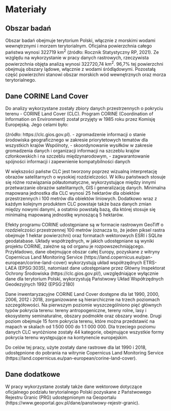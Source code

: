 # Materiały {#materialy}

## Obszar badań {#obszar_badan}
Obszar badań obejmuje terytorium Polski, włącznie z morskimi wodami wewnętrznymi i morzem terytorialnym.
Oficjalna powierzchnia całego państwa wynosi 322719 km^2^ (źródło: Rocznik Statystyczny RP, 2021).
Ze względu na wykorzystanie w pracy danych rastrowych, rzeczywista powierzchnia objęta analizą wynosi 322720,74 km^2^.
96,7% tej powierzchni obejmują obszary lądowe, włącznie z wodami śródlądowymi.
Pozostałą część powierzchni stanowi obszar morskich wód wewnętrznych oraz morza terytorialnego.

<!-- Ukształtowanie terenu Polski ułożone jest równoleżnikowo. -->
<!-- Obszary położone na północy i w centrum stanowią niziny, natomiast wyżyny i tereny górskie na południu. -->
<!-- Większość powierzchni stanowią tereny nizinne, stanowiące około 75% powierzchni kraju. -->


## Dane CORINE Land Cover {#clc}
<!-- Więcej o danych -- jak zostały stworzone, w oparciu o co, jaka jest ich dokładność, dla jakich lat i w jakiej rozdzielczości są dostępne, ile wyróżniają kategorii, itd... -->

Do analizy wykorzystane zostały zbiory danych przestrzennych o pokryciu terenu - CORINE Land Cover (CLC).
Program CORINE (Coordination of Information on Environment) został przyjęty w 1985 roku przez Komisję Europejską.
Jego celami było:

(źródło: https://clc.gios.gov.pl).
- zgromadzenie informacji o stanie środowiska geograficznego w zakresie priorytetowych tematów dla wszystkich krajów Wspólnoty,
- skoordynowanie wysiłków w zakresie gromadzenia danych i organizacji informacji na szczeblu krajów członkowskich i na szczeblu międzynarodowym,
- zagwarantowanie spójności informacji i zapewnienie kompatybilności danych

W większości państw CLC jest tworzony poprzez wizualną interpretację obrazów satelitarnych o wysokiej rozdzielczości.
W kilku państwach stosuje się różne rozwiązania półautomatyczne, wykorzystujące między innymi przetwarzanie obrazów satelitarnych, GIS i generalizację danych.
Minimalna mapowana jednostka dla CLC wynosi 25 hektarów dla obiektów przestrzennych i 100 metrów dla obiektów liniowych.
Dodatkowo wraz z każdym kolejnym produktem CLC powstaje także baza danych zmian między nowymi danymi, a ostatnio powstałą bazą, dla której stosuje się minimalną mapowaną jednostkę wynoszącą 5 hektarów.

Efekty programu CORINE udostępniane są w formacie rastrowym GeoTiff o rozdzielczości przestrzennej 100 metrów
(oznacza to, że jeden piksel rastra obejmuje 1 hektar powierzchni) oraz formatach wektorowych ESRI i SQLite geodatabase.
Układy współrzędnych, w jakich udostępniane są wyniki projektu CORINE, zależne są od organu je rozpowszechniającego.
Przykładowo, dane obejmujące obszar całej Europy, pozyskane z witryny Copernicus Land Monitoring Service (https://land.copernicus.eu/pan-european/corine-land-cover) wykorzystują układ współrzędnych ETRS-LAEA (EPSG:3035), natomiast dane udostępniane przez Główny Inspektorat Ochrony Środowiska (https://clc.gios.gov.pl/), uwzględniające wyłącznie dane dla terytorium Polski, wykorzystują Państwowy Układ Współrzędnych Geodezyjnych 1992 (EPSG:2180)

Dane inwentaryzacyjne CORINE Land Cover dostępne dla lat 1990, 2000, 2006, 2012 i 2018, zorganizowane są hierarchicznie na trzech poziomach szczegółowości.
Na pierwszym poziomie wyszczególniono pięć głównych typów pokrycia terenu: tereny antropogeniczne, tereny rolne, lasy i ekosystemy seminaturalne, obszary podmokłe oraz obszary wodne. 
Drugi poziom obejmuje 15 form pokrycia terenu, które można przedstawić na mapach w skalach od 1:500 000 do 1:1 000 000.
Dla trzeciego poziomu danych CLC wyróżnione zostały 44 kategorie, obejmujące wszystkie formy pokrycia terenu występujące na kontynencie europejskim.

Do celów tej pracy, użyte zostały dane rastrowe dla lat 1990 i 2018, udostępnione do pobrania na witrynie Copernicus Land Monitoring Service (https://land.copernicus.eu/pan-european/corine-land-cover).


## Dane dodatkowe {#dane_dodatkowe}

W pracy wykorzystane zostały także dane wektorowe dotyczące oficjalnego podziału terytorialnego Polski pozyskane z Państwowego Rejestru Granic (PRG) udostępnionym na Geoportalu (https://www.geoportal.gov.pl/dane/panstwowy-rejestr-granic).
<!-- oraz dane wektorowe z obszarami mezoregionów, pobrane z witryny Geoserwis (http://geoserwis.gdos.gov.pl/mapy/), prowadzonej przez Generalną Dyrekcje Ochrony Środowiska. -->
<!-- Wykorzystany podział na mezoregiony jest efektem doprecyzowania i uszczegółowienia granic regionów fizyczno-geograficznych z uwzględnieniem metodyki proponowanej w ostatnim podziale fizyczno-geograficznym Kondrackiego (1998, 2000).  -->

<!-- Physico-geographical mesoregions of Poland: Verification and adjustment of boundaries on the basis of contemporary spatial data, „Geographia Polonica” 2018, vol. 91, iss. 2, s.143-170 -->
<!-- Umieszczonej pod adresem http://www.geographiapolonica.pl/issue/item/91_2.html -->

